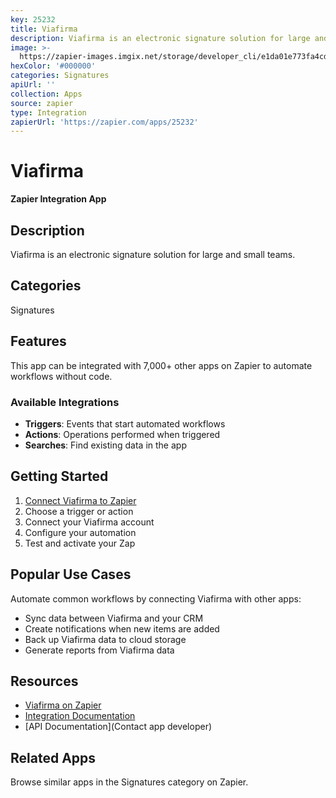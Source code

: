 ```yaml
---
key: 25232
title: Viafirma
description: Viafirma is an electronic signature solution for large and small teams.
image: >-
  https://zapier-images.imgix.net/storage/developer_cli/e1da01e773fa4cdce7f2ec2feafff991.png?auto=format%2Ccompress&ixlib=python-3.0.0&q=50
hexColor: '#000000'
categories: Signatures
apiUrl: ''
collection: Apps
source: zapier
type: Integration
zapierUrl: 'https://zapier.com/apps/25232'
---
```

# Viafirma

**Zapier Integration App**

## Description

Viafirma is an electronic signature solution for large and small teams.

## Categories

Signatures

## Features

This app can be integrated with 7,000+ other apps on Zapier to automate workflows without code.

### Available Integrations

- **Triggers**: Events that start automated workflows
- **Actions**: Operations performed when triggered
- **Searches**: Find existing data in the app

## Getting Started

1. [Connect Viafirma to Zapier](https://zapier.com/apps/25232)
2. Choose a trigger or action
3. Connect your Viafirma account
4. Configure your automation
5. Test and activate your Zap

## Popular Use Cases

Automate common workflows by connecting Viafirma with other apps:

- Sync data between Viafirma and your CRM
- Create notifications when new items are added
- Back up Viafirma data to cloud storage
- Generate reports from Viafirma data

## Resources

- [Viafirma on Zapier](https://zapier.com/apps/25232)
- [Integration Documentation](https://zapier.com/apps/25232/integrations)
- [API Documentation](Contact app developer)

## Related Apps

Browse similar apps in the Signatures category on Zapier.
